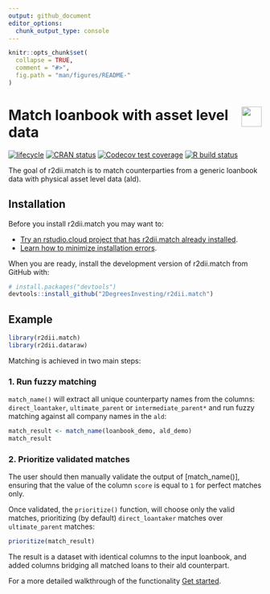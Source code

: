 ```yaml
---
output: github_document 
editor_options: 
  chunk_output_type: console
---
```

<!-- README.md is generated from README.Rmd. Please edit that file -->

```r
knitr::opts_chunk$set(
  collapse = TRUE,
  comment = "#>",
  fig.path = "man/figures/README-"
)
```

# <img src="https://i.imgur.com/3jITMq8.png" align="right" height=40 /> Match loanbook with asset level data

<!-- badges: start -->
[![lifecycle](https://img.shields.io/badge/lifecycle-experimental-orange.svg)](https://www.tidyverse.org/lifecycle/#experimental)
[![CRAN status](https://www.r-pkg.org/badges/version/r2dii.match)](https://CRAN.R-project.org/package=r2dii.match)
[![Codecov test coverage](https://codecov.io/gh/2degreesinvesting/r2dii.match/branch/master/graph/badge.svg)](https://codecov.io/gh/2degreesinvesting/r2dii.match?branch=master)
[![R build status](https://github.com/2DegreesInvesting/r2dii.match/workflows/R-CMD-check/badge.svg)](https://github.com/2DegreesInvesting/r2dii.match/actions)
<!-- badges: end -->

The goal of r2dii.match is to match counterparties from a generic loanbook data with physical asset level data (ald).

## Installation

Before you install r2dii.match you may want to:

* [Try an rstudio.cloud project that has r2dii.match already installed](https://rstudio.cloud/project/954051).
* [Learn how to minimize installation errors](https://gist.github.com/maurolepore/a0187be9d40aee95a43f20a85f4caed6#installation).

When you are ready, install the development version of r2dii.match from GitHub with:

```r
# install.packages("devtools")
devtools::install_github("2DegreesInvesting/r2dii.match")
```

## Example

```r
library(r2dii.match)
library(r2dii.dataraw)
```

Matching is achieved in two main steps:

### 1. Run fuzzy matching

`match_name()` will extract all unique counterparty names from the columns: `direct_loantaker`, `ultimate_parent` or `intermediate_parent*` and run fuzzy matching against all company names in the `ald`:

```r
match_result <- match_name(loanbook_demo, ald_demo)
match_result 
```

### 2. Prioritize validated matches

The user should then manually validate the output of [match_name()], ensuring that the value of the column `score` is equal to `1` for perfect matches only.

Once validated, the `prioritize()` function, will choose only the valid matches, prioritizing (by default) `direct_loantaker` matches over `ultimate_parent` matches: 

```r
prioritize(match_result)
```

The result is a dataset with identical columns to the input loanbook, and added columns bridging all matched loans to their ald counterpart.

For a more detailed walkthrough of the functionality [Get started](https://2degreesinvesting.github.io/r2dii.match/articles/r2dii.match.html).
